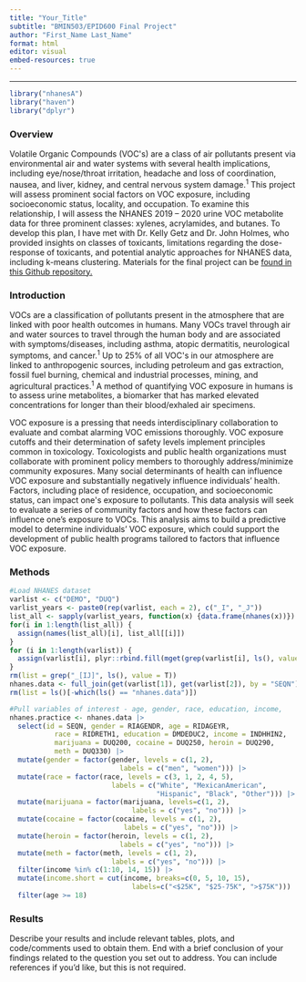 ```yaml
---
title: "Your_Title"
subtitle: "BMIN503/EPID600 Final Project"
author: "First_Name Last_Name"
format: html
editor: visual
embed-resources: true
---
```


------------------------------------------------------------------------

```r
library("nhanesA")
library("haven")
library("dplyr")
```

### Overview

Volatile Organic Compounds (VOC\'s) are a class of air pollutants present via environmental air and water systems with several health implications, including eye/nose/throat irritation, headache and loss of coordination, nausea, and liver, kidney, and central nervous system damage.^1^ This project will assess prominent social factors on VOC exposure, including socioeconomic status, locality, and occupation. To examine this relationship, I will assess the NHANES 2019 -- 2020 urine VOC metabolite data for three prominent classes: xylenes, acrylamides, and butanes. To develop this plan, I have met with Dr. Kelly Getz and Dr. John Holmes, who provided insights on classes of toxicants, limitations regarding the dose-response of toxicants, and potential analytic approaches for NHANES data, including k-means clustering. Materials for the final project can be [found in this Github repository.](https://github.com/jennko1230/BMIN503_Final_Project)

### Introduction

VOCs are a classification of pollutants present in the atmosphere that are linked with poor health outcomes in humans. Many VOCs travel through air and water sources to travel through the human body and are associated with symptoms/diseases, including asthma, atopic dermatitis, neurological symptoms, and cancer.^1^ Up to 25% of all VOC\'s in our atmosphere are linked to anthropogenic sources, including petroleum and gas extraction, fossil fuel burning, chemical and industrial processes, mining, and agricultural practices.^1^ A method of quantifying VOC exposure in humans is to assess urine metabolites, a biomarker that has marked elevated concentrations for longer than their blood/exhaled air specimens.

VOC exposure is a pressing that needs interdisciplinary collaboration to evaluate and combat alarming VOC emissions thoroughly. VOC exposure cutoffs and their determination of safety levels implement principles common in toxicology. Toxicologists and public health organizations must collaborate with prominent policy members to thoroughly address/minimize community exposures. Many social determinants of health can influence VOC exposure and substantially negatively influence individuals' health. Factors, including place of residence, occupation, and socioeconomic status, can impact one\'s exposure to pollutants. This data analysis will seek to evaluate a series of community factors and how these factors can influence one's exposure to VOCs. This analysis aims to build a predictive model to determine individuals' VOC exposure, which could support the development of public health programs tailored to factors that influence VOC exposure.

### Methods

```r
#Load NHANES dataset
varlist <- c("DEMO", "DUQ") 
varlist_years <- paste0(rep(varlist, each = 2), c("_I", "_J"))
list_all <- sapply(varlist_years, function(x) {data.frame(nhanes(x))}) 
for(i in 1:length(list_all)) {
  assign(names(list_all)[i], list_all[[i]])
} 
for (i in 1:length(varlist)) {
  assign(varlist[i], plyr::rbind.fill(mget(grep(varlist[i], ls(), value = T))))
} 
rm(list = grep("_[IJ]", ls(), value = T))
nhanes.data <- full_join(get(varlist[1]), get(varlist[2]), by = "SEQN")
rm(list = ls()[-which(ls() == "nhanes.data")])

#Pull variables of interest - age, gender, race, education, income, 
nhanes.practice <- nhanes.data |>
  select(id = SEQN, gender = RIAGENDR, age = RIDAGEYR, 
           race = RIDRETH1, education = DMDEDUC2, income = INDHHIN2,
           marijuana = DUQ200, cocaine = DUQ250, heroin = DUQ290,
           meth = DUQ330) |>
  mutate(gender = factor(gender, levels = c(1, 2), 
                           labels = c("men", "women"))) |>
  mutate(race = factor(race, levels = c(3, 1, 2, 4, 5),
                         labels = c("White", "MexicanAmerican", 
                                    "Hispanic", "Black", "Other"))) |>
  mutate(marijuana = factor(marijuana, levels=c(1, 2),
                              labels = c("yes", "no"))) |>
  mutate(cocaine = factor(cocaine, levels = c(1, 2),
                            labels = c("yes", "no"))) |>
  mutate(heroin = factor(heroin, levels = c(1, 2), 
                           labels = c("yes", "no"))) |> 
  mutate(meth = factor(meth, levels = c(1, 2), 
                         labels = c("yes", "no"))) |>
  filter(income %in% c(1:10, 14, 15)) |>
  mutate(income.short = cut(income, breaks=c(0, 5, 10, 15),
                              labels=c("<$25K", "$25-75K", ">$75K"))) |>
  filter(age >= 18)
```

### Results

Describe your results and include relevant tables, plots, and code/comments used to obtain them. End with a brief conclusion of your findings related to the question you set out to address. You can include references if you'd like, but this is not required.
